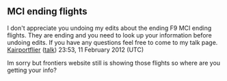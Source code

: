 <article id="34700298" title=User talk:KUrockchalk14>
	<talkpage id="34700298" title="User talk:KUrockchalk14">
== MCI ending flights ==
I don't appreciate you undoing my edits about the ending F9 MCI ending flights. They are ending and you need to look up your information before undoing edits. If you have any questions feel free to come to my talk page. [[User:Kairportflier|Kairportflier]] ([[User talk:Kairportflier|talk]]) 23:53, 11 February 2012 (UTC)

Im sorry but frontiers website still is showing those flights so where are you getting your info?
	</talkpage>
</article>